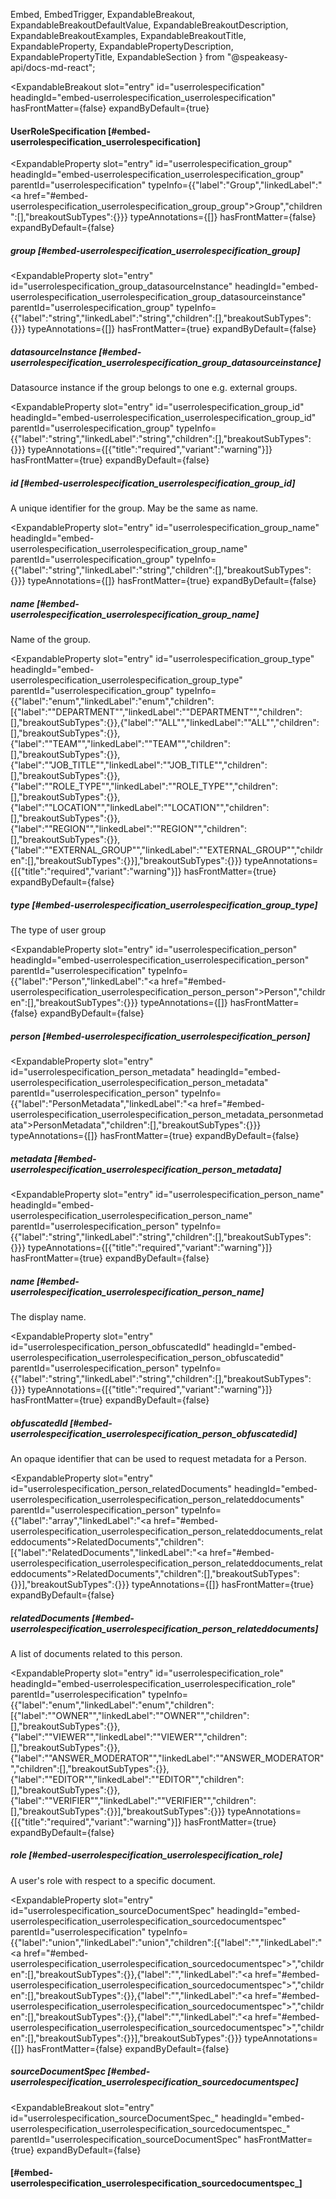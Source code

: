   Embed,
  EmbedTrigger,
  ExpandableBreakout,
  ExpandableBreakoutDefaultValue,
  ExpandableBreakoutDescription,
  ExpandableBreakoutExamples,
  ExpandableBreakoutTitle,
  ExpandableProperty,
  ExpandablePropertyDescription,
  ExpandablePropertyTitle,
  ExpandableSection
} from "@speakeasy-api/docs-md-react";

<ExpandableSection>

<ExpandableBreakout
  slot="entry"
  id="userrolespecification"
  headingId="embed-userrolespecification_userrolespecification"
  hasFrontMatter={false}
  expandByDefault={true}
>

<ExpandableBreakoutTitle slot="title">

#### UserRoleSpecification [#embed-userrolespecification_userrolespecification]

</ExpandableBreakoutTitle>

<ExpandableBreakoutDescription slot="description">

</ExpandableBreakoutDescription>

<ExpandableBreakoutExamples slot="examples">

</ExpandableBreakoutExamples>

<ExpandableBreakoutDefaultValue slot="defaultValue">

</ExpandableBreakoutDefaultValue>

</ExpandableBreakout>

<ExpandableProperty
  slot="entry"
  id="userrolespecification_group"
  headingId="embed-userrolespecification_userrolespecification_group"
  parentId="userrolespecification"
  typeInfo={{"label":"Group","linkedLabel":"<a href=\"#embed-userrolespecification_userrolespecification_group_group\">Group</a>","children":[],"breakoutSubTypes":{}}}
  typeAnnotations={[]}
  hasFrontMatter={false}
  expandByDefault={false}
>

<ExpandablePropertyTitle slot="title">

##### group [#embed-userrolespecification_userrolespecification_group]

</ExpandablePropertyTitle>

</ExpandableProperty>

<ExpandableProperty
  slot="entry"
  id="userrolespecification_group_datasourceInstance"
  headingId="embed-userrolespecification_userrolespecification_group_datasourceinstance"
  parentId="userrolespecification_group"
  typeInfo={{"label":"string","linkedLabel":"string","children":[],"breakoutSubTypes":{}}}
  typeAnnotations={[]}
  hasFrontMatter={true}
  expandByDefault={false}
>

<ExpandablePropertyTitle slot="title">

##### datasourceInstance [#embed-userrolespecification_userrolespecification_group_datasourceinstance]

</ExpandablePropertyTitle>

<ExpandablePropertyDescription slot="description">

Datasource instance if the group belongs to one e.g. external groups.

</ExpandablePropertyDescription>

</ExpandableProperty>

<ExpandableProperty
  slot="entry"
  id="userrolespecification_group_id"
  headingId="embed-userrolespecification_userrolespecification_group_id"
  parentId="userrolespecification_group"
  typeInfo={{"label":"string","linkedLabel":"string","children":[],"breakoutSubTypes":{}}}
  typeAnnotations={[{"title":"required","variant":"warning"}]}
  hasFrontMatter={true}
  expandByDefault={false}
>

<ExpandablePropertyTitle slot="title">

##### id [#embed-userrolespecification_userrolespecification_group_id]

</ExpandablePropertyTitle>

<ExpandablePropertyDescription slot="description">

A unique identifier for the group. May be the same as name.

</ExpandablePropertyDescription>

</ExpandableProperty>

<ExpandableProperty
  slot="entry"
  id="userrolespecification_group_name"
  headingId="embed-userrolespecification_userrolespecification_group_name"
  parentId="userrolespecification_group"
  typeInfo={{"label":"string","linkedLabel":"string","children":[],"breakoutSubTypes":{}}}
  typeAnnotations={[]}
  hasFrontMatter={true}
  expandByDefault={false}
>

<ExpandablePropertyTitle slot="title">

##### name [#embed-userrolespecification_userrolespecification_group_name]

</ExpandablePropertyTitle>

<ExpandablePropertyDescription slot="description">

Name of the group.

</ExpandablePropertyDescription>

</ExpandableProperty>

<ExpandableProperty
  slot="entry"
  id="userrolespecification_group_type"
  headingId="embed-userrolespecification_userrolespecification_group_type"
  parentId="userrolespecification_group"
  typeInfo={{"label":"enum","linkedLabel":"enum","children":[{"label":"\"DEPARTMENT\"","linkedLabel":"\"DEPARTMENT\"","children":[],"breakoutSubTypes":{}},{"label":"\"ALL\"","linkedLabel":"\"ALL\"","children":[],"breakoutSubTypes":{}},{"label":"\"TEAM\"","linkedLabel":"\"TEAM\"","children":[],"breakoutSubTypes":{}},{"label":"\"JOB_TITLE\"","linkedLabel":"\"JOB_TITLE\"","children":[],"breakoutSubTypes":{}},{"label":"\"ROLE_TYPE\"","linkedLabel":"\"ROLE_TYPE\"","children":[],"breakoutSubTypes":{}},{"label":"\"LOCATION\"","linkedLabel":"\"LOCATION\"","children":[],"breakoutSubTypes":{}},{"label":"\"REGION\"","linkedLabel":"\"REGION\"","children":[],"breakoutSubTypes":{}},{"label":"\"EXTERNAL_GROUP\"","linkedLabel":"\"EXTERNAL_GROUP\"","children":[],"breakoutSubTypes":{}}],"breakoutSubTypes":{}}}
  typeAnnotations={[{"title":"required","variant":"warning"}]}
  hasFrontMatter={true}
  expandByDefault={false}
>

<ExpandablePropertyTitle slot="title">

##### type [#embed-userrolespecification_userrolespecification_group_type]

</ExpandablePropertyTitle>

<ExpandablePropertyDescription slot="description">

The type of user group

</ExpandablePropertyDescription>

</ExpandableProperty>

<ExpandableProperty
  slot="entry"
  id="userrolespecification_person"
  headingId="embed-userrolespecification_userrolespecification_person"
  parentId="userrolespecification"
  typeInfo={{"label":"Person","linkedLabel":"<a href=\"#embed-userrolespecification_userrolespecification_person_person\">Person</a>","children":[],"breakoutSubTypes":{}}}
  typeAnnotations={[]}
  hasFrontMatter={false}
  expandByDefault={false}
>

<ExpandablePropertyTitle slot="title">

##### person [#embed-userrolespecification_userrolespecification_person]

</ExpandablePropertyTitle>

</ExpandableProperty>

<ExpandableProperty
  slot="entry"
  id="userrolespecification_person_metadata"
  headingId="embed-userrolespecification_userrolespecification_person_metadata"
  parentId="userrolespecification_person"
  typeInfo={{"label":"PersonMetadata","linkedLabel":"<a href=\"#embed-userrolespecification_userrolespecification_person_metadata_personmetadata\">PersonMetadata</a>","children":[],"breakoutSubTypes":{}}}
  typeAnnotations={[]}
  hasFrontMatter={true}
  expandByDefault={false}
>

<ExpandablePropertyTitle slot="title">

##### metadata [#embed-userrolespecification_userrolespecification_person_metadata]

</ExpandablePropertyTitle>

<Embed slot="embed">

<EmbedTrigger slot="trigger" embedTitle="metadata" triggerText="View metadata details">

<Embedmetadata />

</EmbedTrigger>

</Embed>

</ExpandableProperty>

<ExpandableProperty
  slot="entry"
  id="userrolespecification_person_name"
  headingId="embed-userrolespecification_userrolespecification_person_name"
  parentId="userrolespecification_person"
  typeInfo={{"label":"string","linkedLabel":"string","children":[],"breakoutSubTypes":{}}}
  typeAnnotations={[{"title":"required","variant":"warning"}]}
  hasFrontMatter={true}
  expandByDefault={false}
>

<ExpandablePropertyTitle slot="title">

##### name [#embed-userrolespecification_userrolespecification_person_name]

</ExpandablePropertyTitle>

<ExpandablePropertyDescription slot="description">

The display name.

</ExpandablePropertyDescription>

</ExpandableProperty>

<ExpandableProperty
  slot="entry"
  id="userrolespecification_person_obfuscatedId"
  headingId="embed-userrolespecification_userrolespecification_person_obfuscatedid"
  parentId="userrolespecification_person"
  typeInfo={{"label":"string","linkedLabel":"string","children":[],"breakoutSubTypes":{}}}
  typeAnnotations={[{"title":"required","variant":"warning"}]}
  hasFrontMatter={true}
  expandByDefault={false}
>

<ExpandablePropertyTitle slot="title">

##### obfuscatedId [#embed-userrolespecification_userrolespecification_person_obfuscatedid]

</ExpandablePropertyTitle>

<ExpandablePropertyDescription slot="description">

An opaque identifier that can be used to request metadata for a Person.

</ExpandablePropertyDescription>

</ExpandableProperty>

<ExpandableProperty
  slot="entry"
  id="userrolespecification_person_relatedDocuments"
  headingId="embed-userrolespecification_userrolespecification_person_relateddocuments"
  parentId="userrolespecification_person"
  typeInfo={{"label":"array","linkedLabel":"<a href=\"#embed-userrolespecification_userrolespecification_person_relateddocuments_relateddocuments\">RelatedDocuments</a>","children":[{"label":"RelatedDocuments","linkedLabel":"<a href=\"#embed-userrolespecification_userrolespecification_person_relateddocuments_relateddocuments\">RelatedDocuments</a>","children":[],"breakoutSubTypes":{}}],"breakoutSubTypes":{}}}
  typeAnnotations={[]}
  hasFrontMatter={true}
  expandByDefault={false}
>

<ExpandablePropertyTitle slot="title">

##### relatedDocuments [#embed-userrolespecification_userrolespecification_person_relateddocuments]

</ExpandablePropertyTitle>

<ExpandablePropertyDescription slot="description">

A list of documents related to this person.

</ExpandablePropertyDescription>

</ExpandableProperty>

<ExpandableProperty
  slot="entry"
  id="userrolespecification_role"
  headingId="embed-userrolespecification_userrolespecification_role"
  parentId="userrolespecification"
  typeInfo={{"label":"enum","linkedLabel":"enum","children":[{"label":"\"OWNER\"","linkedLabel":"\"OWNER\"","children":[],"breakoutSubTypes":{}},{"label":"\"VIEWER\"","linkedLabel":"\"VIEWER\"","children":[],"breakoutSubTypes":{}},{"label":"\"ANSWER_MODERATOR\"","linkedLabel":"\"ANSWER_MODERATOR\"","children":[],"breakoutSubTypes":{}},{"label":"\"EDITOR\"","linkedLabel":"\"EDITOR\"","children":[],"breakoutSubTypes":{}},{"label":"\"VERIFIER\"","linkedLabel":"\"VERIFIER\"","children":[],"breakoutSubTypes":{}}],"breakoutSubTypes":{}}}
  typeAnnotations={[{"title":"required","variant":"warning"}]}
  hasFrontMatter={true}
  expandByDefault={false}
>

<ExpandablePropertyTitle slot="title">

##### role [#embed-userrolespecification_userrolespecification_role]

</ExpandablePropertyTitle>

<ExpandablePropertyDescription slot="description">

A user's role with respect to a specific document.

</ExpandablePropertyDescription>

</ExpandableProperty>

<ExpandableProperty
  slot="entry"
  id="userrolespecification_sourceDocumentSpec"
  headingId="embed-userrolespecification_userrolespecification_sourcedocumentspec"
  parentId="userrolespecification"
  typeInfo={{"label":"union","linkedLabel":"union","children":[{"label":"","linkedLabel":"<a href=\"#embed-userrolespecification_userrolespecification_sourcedocumentspec\"></a>","children":[],"breakoutSubTypes":{}},{"label":"","linkedLabel":"<a href=\"#embed-userrolespecification_userrolespecification_sourcedocumentspec\"></a>","children":[],"breakoutSubTypes":{}},{"label":"","linkedLabel":"<a href=\"#embed-userrolespecification_userrolespecification_sourcedocumentspec\"></a>","children":[],"breakoutSubTypes":{}},{"label":"","linkedLabel":"<a href=\"#embed-userrolespecification_userrolespecification_sourcedocumentspec\"></a>","children":[],"breakoutSubTypes":{}}],"breakoutSubTypes":{}}}
  typeAnnotations={[]}
  hasFrontMatter={false}
  expandByDefault={false}
>

<ExpandablePropertyTitle slot="title">

##### sourceDocumentSpec [#embed-userrolespecification_userrolespecification_sourcedocumentspec]

</ExpandablePropertyTitle>

</ExpandableProperty>

<ExpandableBreakout
  slot="entry"
  id="userrolespecification_sourceDocumentSpec_"
  headingId="embed-userrolespecification_userrolespecification_sourcedocumentspec_"
  parentId="userrolespecification_sourceDocumentSpec"
  hasFrontMatter={true}
  expandByDefault={false}
>

<ExpandableBreakoutTitle slot="title">

####  [#embed-userrolespecification_userrolespecification_sourcedocumentspec_]

</ExpandableBreakoutTitle>

<ExpandableBreakoutDescription slot="description">

</ExpandableBreakoutDescription>

<ExpandableBreakoutExamples slot="examples">

</ExpandableBreakoutExamples>

<ExpandableBreakoutDefaultValue slot="defaultValue">

</ExpandableBreakoutDefaultValue>

<Embed slot="embed">

<EmbedTrigger slot="trigger" embedTitle="" triggerText="View  details">

<Embedembednamemissing2 />

</EmbedTrigger>

</Embed>

</ExpandableBreakout>

</ExpandableSection>